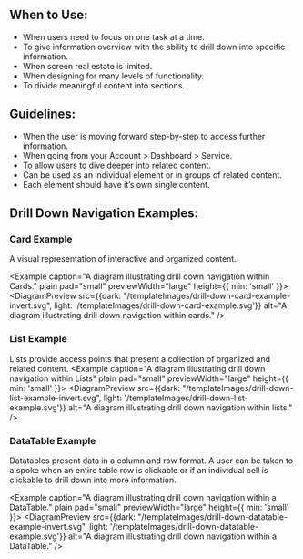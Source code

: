 
## When to Use:
- When users need to focus on one task at a time.
- To give information overview with the ability to drill down into specific information.
- When screen real estate is limited.
- When designing for many levels of functionality.
- To divide meaningful content into sections.

## Guidelines:
- When the user is moving forward step-by-step to access further information.
- When going from your Account > Dashboard > Service.
- To allow users to dive deeper into related content.
- Can be used as an individual element or in groups of related content.
- Each element should have it’s own single content.

## Drill Down Navigation Examples:

### Card Example
A visual representation of interactive and organized content.

<Example caption="A diagram illustrating drill down navigation within Cards." plain pad="small" previewWidth="large" height={{ min: 'small' }}>
<DiagramPreview src={{dark: "/templateImages/drill-down-card-example-invert.svg", light: '/templateImages/drill-down-card-example.svg'}} alt="A diagram illustrating drill down navigation within cards." />
</Example>

<Example plain>
<DrillDownCardExample />
</Example>

### List Example
Lists provide access points that present a collection of organized and related content.
<Example caption="A diagram illustrating drill down navigation within Lists" plain pad="small" previewWidth="large" height={{ min: 'small' }}>
<DiagramPreview src={{dark: "/templateImages/drill-down-list-example-invert.svg", light: '/templateImages/drill-down-list-example.svg'}} alt="A diagram illustrating drill down navigation within lists." />
</Example>

<Example plain>
<DrillDownListExample />
</Example>

### DataTable Example
Datatables present data in a column and row format. A user can be taken to a spoke when an entire table row is clickable or if an individual cell is clickable to drill down into more information.

<Example caption="A diagram illustrating drill down navigation within a DataTable." plain pad="small" previewWidth="large" height={{ min: 'small' }}>
<DiagramPreview src={{dark: "/templateImages/drill-down-datatable-example-invert.svg", light: '/templateImages/drill-down-datatable-example.svg'}} alt="A diagram illustrating drill down navigation within a DataTable." />
</Example>

<Example plain>
<DrillDownDataTableExample />
</Example>